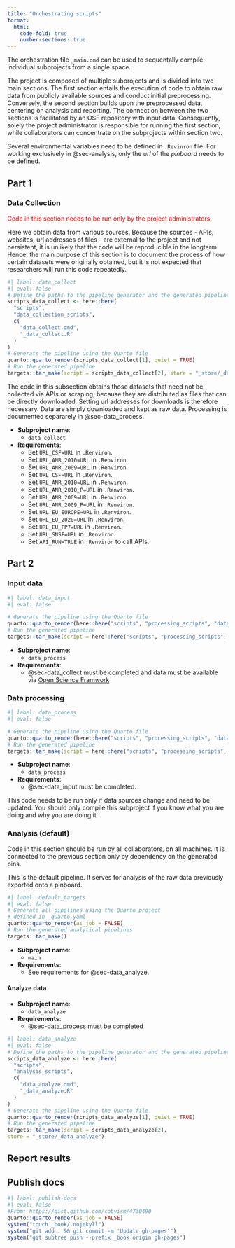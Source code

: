 ```yaml
---
title: "Orchestrating scripts"
format:
  html:
    code-fold: true
    number-sections: true
---
```


The orchestration file `_main.qmd` can be used to sequentally compile individual subprojects from a single space.

The project is composed of multiple subprojects and is divided into two main sections.
The first section entails the execution of code to obtain raw data from publicly available sources and conduct initial preprocessing.
Conversely, the second section builds upon the preprocessed data, centering on analysis and reporting.
The connection between the two sections is facilitated by an OSF repository with input data.
Consequently, solely the project administrator is responsible for running the first section, while collaborators can concentrate on the subprojects within section two.


Several environmental variables need to be defined in `.Revinron` file.
For working exclusively in @sec-analysis, only the _url_ of the _pinboard_ needs to be defined.

## Part 1

### Data Collection {#sec-data_collect}

[Code in this section needs to be run only by the project administrators.]{style="color: red"}

Here we obtain data from various sources. Because the sources - APIs, websites, url addresses of files - are external to the project and not persistent, it is unlikely that the code will be reproducible in the longterm. Hence, the main purpose of this section is to document the process of how certain datasets were originally obtained, but it is not expected that researchers will run this code repeatedly.


```r
#| label: data_collect
#| eval: false
# Define the paths to the pipeline generator and the generated pipeline
scripts_data_collect <- here::here(
  "scripts",
  "data_collection_scripts",
  c(
    "data_collect.qmd",
    "_data_collect.R"
  )
)
# Generate the pipeline using the Quarto file
quarto::quarto_render(scripts_data_collect[1], quiet = TRUE)
# Run the generated pipeline
targets::tar_make(script = scripts_data_collect[2], store = "_store/_data_collect")
```

The code in this subsection obtains those datasets that need not be collected via APIs or scraping, because they are distributed as files that can be directly downloaded. Setting url addresses for downloads is therefore necessary. Data are simply downloaded and kept as raw data. Processing is documented separarely in @sec-data_process.

- __Subproject name__:
  - `data_collect` 
- __Requirements__: 
  - Set `URL_CSF=URL` in `.Renviron`.
  - Set `URL_ANR_2010=URL` in `.Renviron`.
  - Set `URL_ANR_2009=URL` in `.Renviron`.
  - Set `URL_CSF=URL` in `.Renviron`.
  - Set `URL_ANR_2010=URL` in `.Renviron`.
  - Set `URL_ANR_2010_P=URL` in `.Renviron`.
  - Set `URL_ANR_2009=URL` in `.Renviron`.
  - Set `URL_ANR_2009_P=URL` in `.Renviron`.
  - Set `URL_EU_EUROPE=URL` in `.Renviron`.
  - Set `URL_EU_2020=URL` in `.Renviron`.
  - Set `URL_EU_FP7=URL` in `.Renviron`.
  - Set `URL_SNSF=URL` in `.Renviron`.
  - Set `API_RUN=TRUE` in `.Renviron` to call APIs.


## Part 2

### Input data {#sec-data_input}


```r
#| label: data_input
#| eval: false

# Generate the pipeline using the Quarto file
quarto::quarto_render(here::here("scripts", "processing_scripts", "data_input.qmd"), quiet = TRUE)
# Run the generated pipeline
targets::tar_make(script = here::here("scripts", "processing_scripts", "_data_input.R"), store = "_store/_data_input")
```

- __Subproject name__:
  - `data_process` 
- __Requirements__: 
  - @sec-data_collect must be completed and data must be available via [Open Science Framwork](https://osf.io/)

### Data processing {#sec-data_process}

```r
#| label: data_process
#| eval: false

# Generate the pipeline using the Quarto file
quarto::quarto_render(here::here("scripts", "processing_scripts", "data_process.qmd"), quiet = TRUE)
# Run the generated pipeline
targets::tar_make(script = here::here("scripts", "processing_scripts", "_data_process.R"), store = "_store/_data_process")
```

- __Subproject name__:
  - `data_process` 
- __Requirements__: 
  - @sec-data_input must be completed.
  
This code needs to be run only if data sources change and need to be updated. You should only compile this subproject if you know what you are doing and why you are doing it.




### Analysis (default) {#sec-analysis}

Code in this section should be run by all collaborators, on all machines. It is connected to the previous section only by dependency on the generated pins.

This is the default pipeline. It serves for analysis of the raw data previously exported onto a pinboard. 


```r
#| label: default_targets
#| eval: false
# Generate all pipelines using the Quarto project
# defined in _quarto.yaml
quarto::quarto_render(as_job = FALSE)
# Run the generated analytical pipelines
targets::tar_make()
```

- __Subproject name__:
  - `main` 
- __Requirements__:
  - See requirements for @sec-data_analyze.




#### Analyze data {#sec-data_analyze}

- __Subproject name__:
  - `data_analyze` 
- __Requirements__: 
  -  @sec-data_process must be completed

```r
#| label: data_analyze
#| eval: false
# Define the paths to the pipeline generator and the generated pipeline
scripts_data_analyze <- here::here(
  "scripts",
  "analysis_scripts",
  c(
    "data_analyze.qmd", 
    "_data_analyze.R"
  )
)
# Generate the pipeline using the Quarto file
quarto::quarto_render(scripts_data_analyze[1], quiet = TRUE)
# Run the generated pipeline
targets::tar_make(script = scripts_data_analyze[2],
store = "_store/_data_analyze")
```


## Report results

## Publish docs


```r
#| label: publish-docs
#| eval: false
#From: https://gist.github.com/cobyism/4730490
quarto::quarto_render(as_job = FALSE)
system("touch _book/.nojekyll")
system("git add . && git commit -m 'Update gh-pages'")
system("git subtree push --prefix _book origin gh-pages")
```

